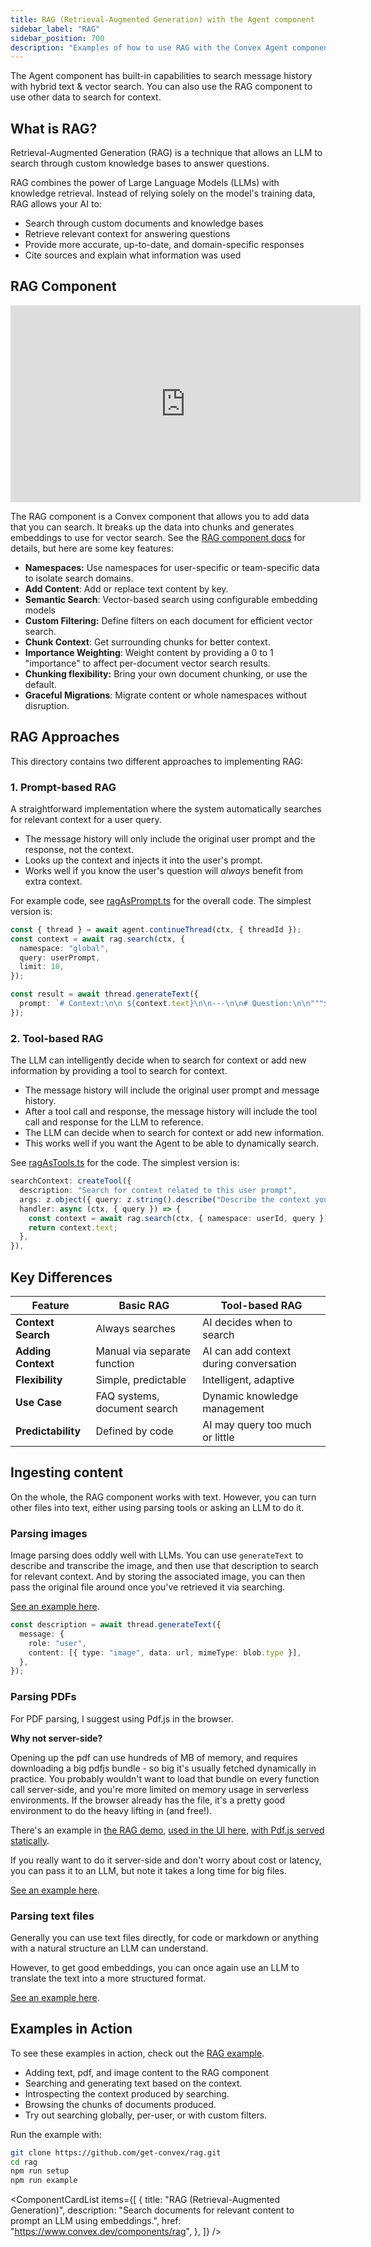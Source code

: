 ```yaml
---
title: RAG (Retrieval-Augmented Generation) with the Agent component
sidebar_label: "RAG"
sidebar_position: 700
description: "Examples of how to use RAG with the Convex Agent component"
---
```


The Agent component has built-in capabilities to search message history with
hybrid text & vector search. You can also use the RAG component to use other
data to search for context.

## What is RAG?

Retrieval-Augmented Generation (RAG) is a technique that allows an LLM to search
through custom knowledge bases to answer questions.

RAG combines the power of Large Language Models (LLMs) with knowledge retrieval.
Instead of relying solely on the model's training data, RAG allows your AI to:

- Search through custom documents and knowledge bases
- Retrieve relevant context for answering questions
- Provide more accurate, up-to-date, and domain-specific responses
- Cite sources and explain what information was used

## RAG Component

<div className="center-image" style={{ maxWidth: "560px" }}>
  <iframe
    width="560"
    height="315"
    src="https://www.youtube.com/embed/dGmtAmdAaFs?si=ce-M8pt6EWDZ8tfd"
    title="RAG Component YouTube Video"
    frameborder="0"
    allow="accelerometer; autoplay; clipboard-write; encrypted-media; gyroscope; picture-in-picture; web-share"
    referrerpolicy="strict-origin-when-cross-origin"
    allowfullscreen
  ></iframe>
</div>

The RAG component is a Convex component that allows you to add data that you can
search. It breaks up the data into chunks and generates embeddings to use for
vector search. See the [RAG component docs](https://convex.dev/components/rag)
for details, but here are some key features:

- **Namespaces:** Use namespaces for user-specific or team-specific data to
  isolate search domains.
- **Add Content**: Add or replace text content by key.
- **Semantic Search**: Vector-based search using configurable embedding models
- **Custom Filtering:** Define filters on each document for efficient vector
  search.
- **Chunk Context**: Get surrounding chunks for better context.
- **Importance Weighting**: Weight content by providing a 0 to 1 "importance" to
  affect per-document vector search results.
- **Chunking flexibility:** Bring your own document chunking, or use the
  default.
- **Graceful Migrations**: Migrate content or whole namespaces without
  disruption.

## RAG Approaches

This directory contains two different approaches to implementing RAG:

### 1. Prompt-based RAG

A straightforward implementation where the system automatically searches for
relevant context for a user query.

- The message history will only include the original user prompt and the
  response, not the context.
- Looks up the context and injects it into the user's prompt.
- Works well if you know the user's question will _always_ benefit from extra
  context.

For example code, see [ragAsPrompt.ts](../example/convex/rag/ragAsPrompt.ts) for
the overall code. The simplest version is:

```ts
const { thread } = await agent.continueThread(ctx, { threadId });
const context = await rag.search(ctx, {
  namespace: "global",
  query: userPrompt,
  limit: 10,
});

const result = await thread.generateText({
  prompt: `# Context:\n\n ${context.text}\n\n---\n\n# Question:\n\n"""${userPrompt}\n"""`,
});
```

### 2. Tool-based RAG

The LLM can intelligently decide when to search for context or add new
information by providing a tool to search for context.

- The message history will include the original user prompt and message history.
- After a tool call and response, the message history will include the tool call
  and response for the LLM to reference.
- The LLM can decide when to search for context or add new information.
- This works well if you want the Agent to be able to dynamically search.

See [ragAsTools.ts](../example/convex/rag/ragAsTools.ts) for the code. The
simplest version is:

```ts
searchContext: createTool({
  description: "Search for context related to this user prompt",
  args: z.object({ query: z.string().describe("Describe the context you're looking for") }),
  handler: async (ctx, { query }) => {
    const context = await rag.search(ctx, { namespace: userId, query });
    return context.text;
  },
}),
```

## Key Differences

| Feature            | Basic RAG                    | Tool-based RAG                         |
| ------------------ | ---------------------------- | -------------------------------------- |
| **Context Search** | Always searches              | AI decides when to search              |
| **Adding Context** | Manual via separate function | AI can add context during conversation |
| **Flexibility**    | Simple, predictable          | Intelligent, adaptive                  |
| **Use Case**       | FAQ systems, document search | Dynamic knowledge management           |
| **Predictability** | Defined by code              | AI may query too much or little        |

## Ingesting content

On the whole, the RAG component works with text. However, you can turn other
files into text, either using parsing tools or asking an LLM to do it.

### Parsing images

Image parsing does oddly well with LLMs. You can use `generateText` to describe
and transcribe the image, and then use that description to search for relevant
context. And by storing the associated image, you can then pass the original
file around once you've retrieved it via searching.

[See an example here](https://github.com/get-convex/rag/blob/main/example/convex/getText.ts#L28-L42).

```ts
const description = await thread.generateText({
  message: {
    role: "user",
    content: [{ type: "image", data: url, mimeType: blob.type }],
  },
});
```

### Parsing PDFs

For PDF parsing, I suggest using Pdf.js in the browser.

**Why not server-side?**

Opening up the pdf can use hundreds of MB of memory, and requires downloading a
big pdfjs bundle - so big it's usually fetched dynamically in practice. You
probably wouldn't want to load that bundle on every function call server-side,
and you're more limited on memory usage in serverless environments. If the
browser already has the file, it's a pretty good environment to do the heavy
lifting in (and free!).

There's an example in
[the RAG demo](https://github.com/get-convex/rag/blob/main/example/src/pdfUtils.ts#L14),
[used in the UI here](https://github.com/get-convex/rag/blob/main/example/src/components/UploadSection.tsx#L51),
[with Pdf.js served statically](https://github.com/get-convex/rag/blob/main/example/public/pdf-worker/).

If you really want to do it server-side and don't worry about cost or latency,
you can pass it to an LLM, but note it takes a long time for big files.

[See an example here](https://github.com/get-convex/rag/blob/main/example/convex/getText.ts#L50-L65).

### Parsing text files

Generally you can use text files directly, for code or markdown or anything
with a natural structure an LLM can understand.

However, to get good embeddings, you can once again use an LLM to translate the
text into a more structured format.

[See an example here](https://github.com/get-convex/rag/blob/main/example/convex/getText.ts#L68-L89).

## Examples in Action

To see these examples in action, check out the
[RAG example](https://github.com/get-convex/rag/blob/main/example/convex/example.ts).

- Adding text, pdf, and image content to the RAG component
- Searching and generating text based on the context.
- Introspecting the context produced by searching.
- Browsing the chunks of documents produced.
- Try out searching globally, per-user, or with custom filters.

Run the example with:

```bash
git clone https://github.com/get-convex/rag.git
cd rag
npm run setup
npm run example
```


<ComponentCardList
  items={[
    {
      title: "RAG (Retrieval-Augmented Generation)",
      description:
        "Search documents for relevant content to prompt an LLM using embeddings.",
      href: "https://www.convex.dev/components/rag",
    },
  ]}
/>
